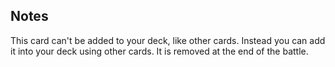 {{CardPage
|quote = Composite materials make weapons almost too quick to see coming.
|description = [[Piercing]]
|cost = 0
|character = Sal
|rarity = Unique
|decktype = Battle
|cardtype = Attack
|keywords = [[Piercing]]
|upgradeable = No
|generator = Spare Blades, Dagger Storm, Waylay
}}
==Notes==
This card can't be added to your deck, like other cards. Instead you can add it into your deck using other cards. It is removed at the end of the battle.